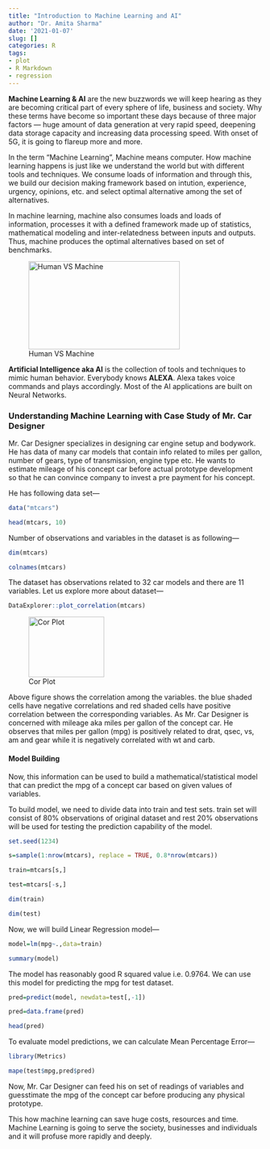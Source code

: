 ```yaml
---
title: "Introduction to Machine Learning and AI"
author: "Dr. Amita Sharma"
date: '2021-01-07'
slug: []
categories: R
tags:
- plot
- R Markdown
- regression
---
```



**Machine Learning & AI** are the new buzzwords we will keep hearing as they are becoming critical part of every sphere of life, business and society. Why these terms have become so important these days because of three major factors --- huge amount of data generation at very rapid speed, deepening data storage capacity and increasing data processing speed. With onset of 5G, it is going to flareup more and more.

In the term "Machine Learning", Machine means computer. How machine learning happens is just like we understand the world but with different tools and techniques. We consume loads of information and through this, we build our decision making framework based on intution, experience, urgency, opinions, etc. and select optimal alternative among the set of alternatives.

In machine learning, machine also consumes loads and loads of information, processes it with a defined framework made up of statistics, mathematical modeling and inter-relatedness between inputs  and outputs. Thus, machine produces the optimal alternatives based on set of benchmarks.

![Human VS Machine](/2021-01-07-introduction-to-machine-learning-and-ai/index_files/hVsm.jpg){width=300px height=175px}

**Artificial Intelligence aka AI** is the collection of tools and techniques to mimic human behavior. Everybody knows **ALEXA**. Alexa takes voice commands and plays accordingly. Most of the AI applications are built on Neural Networks. 

### Understanding Machine Learning with Case Study of Mr. Car Designer

Mr. Car Designer specializes in designing car engine setup and bodywork. He has data of many car models that contain info related to miles per gallon, number of gears, type of transmission, engine type etc. He wants to estimate mileage of his concept car before actual prototype development so that he can convince company to invest a pre payment for his concept.

He has following data set---

```r

data("mtcars")

head(mtcars, 10)

```

Number of observations and variables in the dataset is as following---

```r

dim(mtcars)

colnames(mtcars)


```

The dataset has observations related to 32 car models and there are 11 variables. Let us explore more about dataset---

```r

DataExplorer::plot_correlation(mtcars)

```
![Cor Plot](/2021-01-07-introduction-to-machine-learning-and-ai/index_files/cor.png){width=150px height=120px}

Above figure shows the correlation among the variables. the blue shaded cells have negative correlations and red shaded cells have positive correlation between the corresponding variables. As Mr. Car Designer is concerned with mileage aka miles per gallon of the concept car. He observes that miles per gallon (mpg) is positively related to drat, qsec, vs, am and gear while it is negatively correlated with wt and carb.

#### Model Building

Now, this information can be used to build a mathematical/statistical model that can predict the mpg of a concept car based on given values of variables. 

To build model, we need to divide data into train and test sets. train set will consist of 80% observations of original dataset and rest 20% observations will be used for testing the prediction capability of the model.

```r

set.seed(1234)

s=sample(1:nrow(mtcars), replace = TRUE, 0.8*nrow(mtcars))

train=mtcars[s,]

test=mtcars[-s,]

dim(train)

dim(test)

```

Now, we will build Linear Regression model---

```r

model=lm(mpg~.,data=train)

summary(model)

```

The model has reasonably good R squared value i.e. 0.9764. We can use this model for predicting the mpg for test dataset.

```r

pred=predict(model, newdata=test[,-1])

pred=data.frame(pred)

head(pred)

```

To evaluate model predictions, we can calculate Mean Percentage Error---


```r

library(Metrics)

mape(test$mpg,pred$pred)

```

Now, Mr. Car Designer can feed his on set of readings of variables and guesstimate the mpg of the concept car before producing any physical prototype.

This how machine learning can save huge costs, resources and time. Machine Learning is going to serve the society, businesses and individuals and it will profuse more rapidly and deeply.




